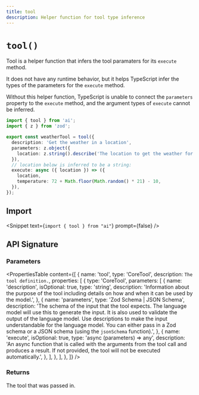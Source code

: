 ```yaml
---
title: tool
description: Helper function for tool type inference
---
```


# `tool()`

Tool is a helper function that infers the tool paramaters for its `execute` method.

It does not have any runtime behavior, but it helps TypeScript infer the types of the parameters for the `execute` method.

Without this helper function, TypeScript is unable to connect the `parameters` property to the `execute` method,
and the argument types of `execute` cannot be inferred.

```ts highlight={"1,4,9,10"}
import { tool } from 'ai';
import { z } from 'zod';

export const weatherTool = tool({
  description: 'Get the weather in a location',
  parameters: z.object({
    location: z.string().describe('The location to get the weather for'),
  }),
  // location below is inferred to be a string:
  execute: async ({ location }) => ({
    location,
    temperature: 72 + Math.floor(Math.random() * 21) - 10,
  }),
});
```

## Import

<Snippet text={`import { tool } from "ai"`} prompt={false} />

## API Signature

### Parameters

<PropertiesTable
  content={[
    {
      name: 'tool',
      type: 'CoreTool',
      description: `The tool definition.`,
      properties: [
        {
          type: 'CoreTool',
          parameters: [
            {
              name: 'description',
              isOptional: true,
              type: 'string',
              description:
                'Information about the purpose of the tool including details on how and when it can be used by the model.',
            },
            {
              name: 'parameters',
              type: 'Zod Schema | JSON Schema',
              description:
                'The schema of the input that the tool expects. The language model will use this to generate the input. It is also used to validate the output of the language model. Use descriptions to make the input understandable for the language model. You can either pass in a Zod schema or a JSON schema (using the `jsonSchema` function).',
            },
            {
              name: 'execute',
              isOptional: true,
              type: 'async (parameters) => any',
              description:
                'An async function that is called with the arguments from the tool call and produces a result. If not provided, the tool will not be executed automatically.',
            },
          ],
        },
      ],
    },
  ]}
/>

### Returns

The tool that was passed in.
